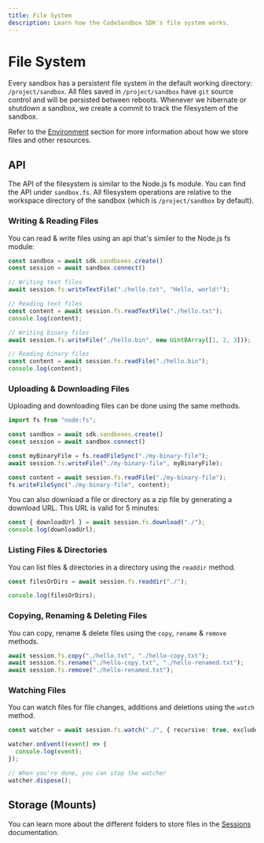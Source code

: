 ```yaml
---
title: File System
description: Learn how the CodeSandbox SDK's file system works.
---
```


# File System

Every sandbox has a persistent file system in the default working directory: `/project/sandbox`. All files saved in `/project/sandbox` have `git` source control and will be persisted between reboots. Whenever we hibernate or shutdown a sandbox, we create a commit to track the filesystem of the sandbox.

Refer to the [Environment](/sdk/environment) section for more information about how we store files and other resources.

## API

The API of the filesystem is similar to the Node.js fs module. You can find the API under `sandbox.fs`. All filesystem
operations are relative to the workspace directory of the sandbox (which is `/project/sandbox` by default).

### Writing & Reading Files

You can read & write files using an api that's similer to the Node.js fs module:

```ts
const sandbox = await sdk.sandboxes.create()
const session = await sandbox.connect()

// Writing text files
await session.fs.writeTextFile("./hello.txt", "Hello, world!");

// Reading text files
const content = await session.fs.readTextFile("./hello.txt");
console.log(content);

// Writing binary files
await session.fs.writeFile("./hello.bin", new Uint8Array([1, 2, 3]));

// Reading binary files
const content = await session.fs.readFile("./hello.bin");
console.log(content);
```

### Uploading & Downloading Files

Uploading and downloading files can be done using the same methods.

```ts
import fs from "node:fs";

const sandbox = await sdk.sandboxes.create()
const session = await sandbox.connect()

const myBinaryFile = fs.readFileSync("./my-binary-file");
await session.fs.writeFile("./my-binary-file", myBinaryFile);

const content = await session.fs.readFile("./my-binary-file");
fs.writeFileSync("./my-binary-file", content);
```

You can also download a file or directory as a zip file by generating a download URL. This URL is valid for 5 minutes:

```ts
const { downloadUrl } = await session.fs.download("./");
console.log(downloadUrl);
```

### Listing Files & Directories

You can list files & directories in a directory using the `readdir` method.

```ts
const filesOrDirs = await session.fs.readdir("./");

console.log(filesOrDirs);
```

### Copying, Renaming & Deleting Files

You can copy, rename & delete files using the `copy`, `rename` & `remove` methods.

```ts
await session.fs.copy("./hello.txt", "./hello-copy.txt");
await session.fs.rename("./hello-copy.txt", "./hello-renamed.txt");
await session.fs.remove("./hello-renamed.txt");
```

### Watching Files

You can watch files for file changes, additions and deletions using the `watch` method.

```ts
const watcher = await session.fs.watch("./", { recursive: true, excludes: [".git"] });

watcher.onEvent((event) => {
  console.log(event);
});

// When you're done, you can stop the watcher
watcher.dispose();
```

## Storage (Mounts)

You can learn more about the different folders to store files in the [Sessions](/sdk/sessions) documentation.
